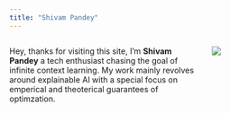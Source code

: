 ```yaml
---
title: "Shivam Pandey"
---
```


::: {.columns}
::: {.column width="70%"}
Hey, thanks for visiting this site, I'm **Shivam Pandey** a tech enthusiast chasing the goal of infinite context learning. My work mainly revolves around explainable AI with a special focus on emperical and theoterical guarantees of optimzation.
:::
::: {.column width="30%"}
![](/logo.png)
:::
:::
 <!-- end columns -->

